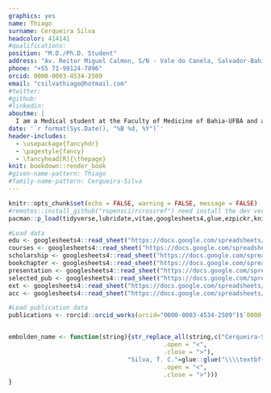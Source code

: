 ```yaml
---
graphics: yes
name: Thiago
surname: Cerqueira Silva
headcolor: 414141
#qualifications: 
position: "M.D./Ph.D. Student"
address: "Av. Reitor Miguel Calmon, S/N - Vale do Canela, Salvador-Bahia"
phone: "+55 71-99124-7896"
orcid: 0000-0003-4534-2509
email: "csilvathiago@hotmail.com"
#twitter: 
#github: 
#linkedin: 
aboutme: |
  I am a Medical student at the Faculty of Medicine of Bahia-UFBA and a doctoral student in the Postgraduate Program in Health Sciences. I have experience in works related to epidemiology, biostatistics, and bioinformatics. My main academic interests are quantitative methods, epidemiology, and reproducibility. During my training, I sought to obtain knowledge that would allow me to act at the interface between data science and Medicine, using the knowledge of clinical practice for better development of study design, application of statistical methods, and interpretation of results. I have collaborated in the conception and analysis of several scientific works, including articles in Chagas disease, Chikungunya, and COVID-19.
date: '`r format(Sys.Date(), "%B %d, %Y")`'
header-includes:
  - \usepackage{fancyhdr}
  - \pagestyle{fancy}
  - \fancyhead[R]{\thepage}
knit: bookdown::render_book
#given-name-pattern: Thiago
#family-name-pattern: Cerqueira-Silva
---
```


```r
knitr::opts_chunk$set(echo = FALSE, warning = FALSE, message = FALSE)
#remotes::install_github("ropensci/rcrossref") need install the dev version
pacman::p_load(tidyverse,lubridate,vitae,googlesheets4,glue,ezpickr,knitr, fuzzyjoin,rcrossref)

#Load data
edu <- googlesheets4::read_sheet("https://docs.google.com/spreadsheets/d/1SMZKNv8BK7r-o720I-gsbT4w5ng2jqqoWXiYpnPRSYY/edit?usp=sharing",sheet = "Education")
courses <- googlesheets4::read_sheet("https://docs.google.com/spreadsheets/d/1SMZKNv8BK7r-o720I-gsbT4w5ng2jqqoWXiYpnPRSYY/edit?usp=sharing",sheet = "Courses") %>%  arrange(type,desc(year)) 
scholarship <- googlesheets4::read_sheet("https://docs.google.com/spreadsheets/d/1SMZKNv8BK7r-o720I-gsbT4w5ng2jqqoWXiYpnPRSYY/edit?usp=sharing",sheet = "Scholarships") %>%  arrange(desc(endYear)) 
bookchapter <- googlesheets4::read_sheet("https://docs.google.com/spreadsheets/d/1SMZKNv8BK7r-o720I-gsbT4w5ng2jqqoWXiYpnPRSYY/edit?usp=sharing",sheet = "Book_chapters") %>%  arrange(desc(year))
presentation <- googlesheets4::read_sheet("https://docs.google.com/spreadsheets/d/1SMZKNv8BK7r-o720I-gsbT4w5ng2jqqoWXiYpnPRSYY/edit?usp=sharing",sheet = "Presentation") %>%  arrange(desc(year)) %>% filter(filter=="TRUE")
selected_pub <- googlesheets4::read_sheet("https://docs.google.com/spreadsheets/d/1SMZKNv8BK7r-o720I-gsbT4w5ng2jqqoWXiYpnPRSYY/edit?usp=sharing",sheet = "selected_pub") #file in google sheets with publication relavence order
ext <- googlesheets4::read_sheet("https://docs.google.com/spreadsheets/d/1SMZKNv8BK7r-o720I-gsbT4w5ng2jqqoWXiYpnPRSYY/edit?usp=sharing",sheet = "ext") #file in google sheets with publication relavence order
acc <- googlesheets4::read_sheet("https://docs.google.com/spreadsheets/d/1Wb8KhPZJHw8mf7wU3KBye5Q6GZSOI0DLR6UU946gweQ/edit?usp=sharing",sheet = "accept_pub") 

#Load publication data
publications <- rorcid::orcid_works(orcid="0000-0003-4534-2509")$`0000-0003-4534-2509`$works


embolden_name <- function(string){str_replace_all(string,c("Cerqueira-Silva, T."=glue::glue("\\\\textbf{Cerqueira-Silva, T.}",
                                           .open = "<",
                                           .close = ">"),
                                 "Silva, T. C."=glue::glue("\\\\textbf{Silva, T. C.}",
                                           .open = "<",
                                           .close = ">")))
}

```

